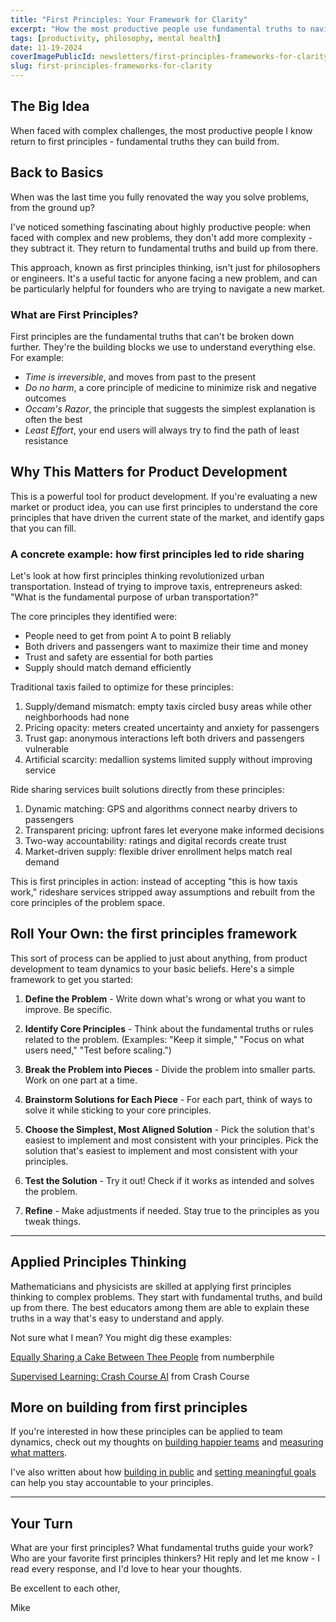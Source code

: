 ```yaml
---
title: "First Principles: Your Framework for Clarity"
excerpt: "How the most productive people use fundamental truths to navigate complexity and stay focused"
tags: [productivity, philosophy, mental health]
date: 11-19-2024
coverImagePublicId: newsletters/first-principles-frameworks-for-clarity/cover
slug: first-principles-frameworks-for-clarity
---
```


## The Big Idea

When faced with complex challenges, the most productive people I know return to first principles - fundamental truths they can build from.

## Back to Basics

When was the last time you fully renovated the way you solve problems, from the ground up?

I've noticed something fascinating about highly productive people: when faced with complex and new problems, they don't add more complexity - they subtract it. They return to fundamental truths and build up from there.

This approach, known as first principles thinking, isn't just for philosophers or engineers. It's a useful tactic for anyone facing a new problem, and can be particularly helpful for founders who are trying to navigate a new market.

### What are First Principles?

First principles are the fundamental truths that can't be broken down further. They're the building blocks we use to understand everything else. For example:

- _Time is irreversible_, and moves from past to the present
- _Do no harm_, a core principle of medicine to minimize risk and negative outcomes
- _Occam's Razor_, the principle that suggests the simplest explanation is often the best
- _Least Effort_, your end users will always try to find the path of least resistance

## Why This Matters for Product Development

This is a powerful tool for product development. If you're evaluating a new market or product idea, you can use first principles to understand the core principles that have driven the current state of the market, and identify gaps that you can fill.

### A concrete example: how first principles led to ride sharing

Let's look at how first principles thinking revolutionized urban transportation. Instead of trying to improve taxis, entrepreneurs asked: "What is the fundamental purpose of urban transportation?"

The core principles they identified were:
- People need to get from point A to point B reliably
- Both drivers and passengers want to maximize their time and money
- Trust and safety are essential for both parties
- Supply should match demand efficiently

Traditional taxis failed to optimize for these principles:
1. Supply/demand mismatch: empty taxis circled busy areas while other neighborhoods had none
2. Pricing opacity: meters created uncertainty and anxiety for passengers
3. Trust gap: anonymous interactions left both drivers and passengers vulnerable
4. Artificial scarcity: medallion systems limited supply without improving service

Ride sharing services built solutions directly from these principles:
1. Dynamic matching: GPS and algorithms connect nearby drivers to passengers
2. Transparent pricing: upfront fares let everyone make informed decisions
3. Two-way accountability: ratings and digital records create trust
4. Market-driven supply: flexible driver enrollment helps match real demand

This is first principles in action: instead of accepting "this is how taxis work," rideshare services stripped away assumptions and rebuilt from the core principles of the problem space.

## Roll Your Own: the first principles framework

This sort of process can be applied to just about anything, from product development to team dynamics to your basic beliefs. Here's a simple framework to get you started:


1. **Define the Problem** - Write down what's wrong or what you want to improve. Be specific.

2. **Identify Core Principles** - Think about the fundamental truths or rules related to the problem. (Examples: "Keep it simple," "Focus on what users need," "Test before scaling.")

3. **Break the Problem into Pieces** - Divide the problem into smaller parts. Work on one part at a time.

4. **Brainstorm Solutions for Each Piece** - For each part, think of ways to solve it while sticking to your core principles.

5. **Choose the Simplest, Most Aligned Solution** - Pick the solution that's easiest to implement and most consistent with your principles.
Pick the solution that's easiest to implement and most consistent with your principles.

6. **Test the Solution** - Try it out! Check if it works as intended and solves the problem.

7. **Refine** - Make adjustments if needed. Stay true to the principles as you tweak things.



---

## Applied Principles Thinking

Mathematicians and physicists are skilled at applying first principles thinking to complex problems. They start with fundamental truths, and build up from there. The best educators among them are able to explain these truths in a way that's easy to understand and apply.

Not sure what I mean? You might dig these examples:

[Equally Sharing a Cake Between Thee People](https://www.youtube.com/watch?v=kaMKInkV7Vs) from numberphile

[Supervised Learning: Crash Course AI](https://www.youtube.com/watch?v=4qVRBYAdLAo) from Crash Course


## More on building from first principles

If you're interested in how these principles can be applied to team dynamics, check out my thoughts on [building happier teams](/newsletter/simple-habits-for-a-happier-team) and [measuring what matters](/newsletter/build-measure-listen-rebuild).

I've also written about how [building in public](/newsletter/building-in-public) and [setting meaningful goals](/newsletter/fitts-law-and-the-beauty-of-big-goals) can help you stay accountable to your principles.

---

## Your Turn

What are your first principles? What fundamental truths guide your work? Who are your favorite first principles thinkers? Hit reply and let me know - I read every response, and I'd love to hear your thoughts.

Be excellent to each other,

Mike
